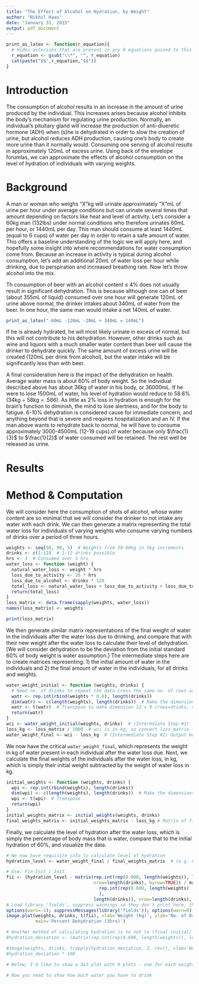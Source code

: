 ```yaml
---
title: "The Effect of Alcohol on Hydration, by Weight"
author: "Nikhil Haas"
date: "January 31, 2015"
output: pdf_document
---
```


```r
print_as_latex <- function(r_equation){
  # Hides asterisks that are present in any R equations passed to this func
  r_equation <- gsub("\\*", "", r_equation)
  cat(paste("$$",r_equation,"$$"))
}
```

# Introduction
The consumption of alcohol results in an increase in the amount of urine produced by the individual. This increases arises because alcohol inhibits the body's mechanism for regulating urine production. Normally, an individual's pituitary gland will increase the production of anti-diueretic hormone (ADH) when (s)he is dehydrated in order to slow the creation of urine, but alcohol reduces ADH production, causing one's body to create more urine than it normally would. Consuming one serving of alcohol results in approximately 120mL of excess urine. Using back of the envelope forumlas, we can approximate the effects of alcohol consumption on the level of hydration of individuals with varying weights.

# Background
A man or woman who weighs "X"kg will urinate approximately "X"mL of urine per hour under average conditions but can urinate several times that amount depending on factors like heat and level of activity. Let's consider a 60kg man (132lbs) under normal conditions who therefore urinates 60mL per hour, or 1440mL per day. This man should consume at least 1440mL (equal to 6 cups) of water per day in order to retain a safe amount of water. This offers a baseline understanding of the logic we will apply here, and hopefully some insight into where recommendations for water consumption come from. Because an increase in activity is typical during alcohol consumption, let's add an additional 20mL of water loss per hour while drinking, due to perspiration and increased breathing rate. Now let's throw alcohol into the mix.

Th consumption of beer with an alcohol content $\leq$ 4% does not usually result in significant dehydration. This is because although one can of beer (about 355mL of liquid) consumed over one hour will generate 120mL of urine above normal, the drinker intakes about 340mL of water from the beer. In one hour, the same man would intake a net 140mL of water. 
```r
print_as_latex("-60mL -120mL -20mL + 340mL = 140mL")
```
If he is already hydrated, he will most likely urinate in excess of normal, but this will not contribute to his dehydration. However, other drinks such as wine and liquors with a much smaller water content than beer will cause the drinker to dehydrate quickly. The same amount of excess urine will be created (120mL per drink from alcohol), but the water intake will be significantly less than with beer.

A final consideration here is the impact of the dehydration on health. Average water mass is about 60% of body weight. So the individual described above has about 36kg of water in his body, or 36000mL. If he were to lose 1500mL of water, his level of hydration would reduce to 58.6% (34kg $\div$ 58kg = .586). As little as 2% loss in hydration is enough for the brain's function to diminish, the mind to lose alertness, and for the body to fatigue. 6-10% dehydration is considered cause for immediate concern, and anything beyond that is severe and requires hospitalization and an IV. If the man above wants to rehydrate back to normal, he will have to consume approximately 3000-4500mL (12-19 cups) of water because only $\frac{1}{3}$ to $\frac{1}{2}$ of water consumed will be retained. The rest well be released as urine. 

# Results


# Method & Computation
We will consider here the consumption of shots of alcohol, whose water content are so minimal that we will consider the drinker to not intake any water with each drink. We can then generate a matrix representing the total water loss for individuals of varying weights who consume varying numbers of drinks over a period of three hours.

```r
weights <- seq(50, 90, 5)  # Weights from 50-90kg in 5kg increments
drinks <- c(1:12)  # 1-12 drinks possible
hrs <- 3  # Consumed over 3 hrs
water_loss <- function (weight) {
  natural_water_loss <- weight * hrs
  loss_due_to_activity <- 20 * hrs
  loss_due_to_alcohol <- drinks * 120
  total_loss <- natural_water_loss + loss_due_to_activity + loss_due_to_alcohol
  return(total_loss)
}
loss_matrix <- data.frame(sapply(weights, water_loss))
names(loss_matrix) <- weights
```
```r
print(loss_matrix)
```
We then generate similar matrix representations of the final weight of water in the individuals after the water loss due to drinking, and compare that with their new weight after the water loss to calculate their level of dehydration. [We will consider dehydration to be the deviation from the initial standard 60% of body weight is water assumption.] The intermediate steps here are to create matrices representing: 1) the initial amount of water in the individuals and 2) the final amount of water in the individuals, for all drinks and weights.

```r
water_weight_initial <- function (weights, drinks) {
  # Need no. of drinks to repeat the data cross the same no. of rows as there are drinks
  watr <- rep.int(rbind(weights * 0.6), length(drinks))
  dim(watr) <- c(length(weights), length(drinks))  # Make the dimensions 9 x 12
  watr <- t(watr)  # Transpose to make dimension 12 x 9 (rows=drinks, cols=weights)
  return(watr)
}
wci <- water_weight_initial(weights, drinks)  # (Intermdiate Step #1)
loss_kg <- loss_matrix / 1000  # wci is in kg, so convert loss_matrix from mL to kg
water_weight_final <- wci - loss_kg  # (Intermediate Step #2) Output below
```

We now have the critical `water_weight_final`, which represents the weight in kg of water present in each individual after the water loss due. Next, we calculate the final weights of the individuals after the water loss, in kg, which is simply their initial weight subtracted by the weight of water loss in kg.
```r
initial_weights <- function (weights, drinks) {
  wpi <- rep.int(rbind(weights), length(drinks))
  dim(wpi) <- c(length(weights), length(drinks))  # Make the dimensions 9 x 12
  wpi <- t(wpi)  # Transpose
  return(wpi)
}
initial_weights_matrix <- initial_weights(weights, drinks)
final_weights_matrix <- initial_weights_matrix - loss_kg # Matrix of final weights
```
Finally, we calculate the level of hydration after the water loss, which is simply the percentage of body mass that is water, compare that to the initial hydration of 60%, and visualize the data.
```r
# We now have requisite info to calculate level of hydration
hydration_level <- water_weight_final / final_weights_matrix  # (e.g. 0.597, 0.596)

# Use: Fin-Init / Init
fii <- (hydration_level - matrix(rep.int(rep(0.600, length(weights)), length(drinks)),
                                 nrow=length(drinks), byrow=TRUE)) / matrix(
                                   rep.int(rep(0.600, length(weights)
                                   ),
                                 length(drinks)), nrow=length(drinks), byrow=TRUE) * -100
# Load library 'fields', suppress warnings so they don't print here, then turn back on
options(warn=-1); suppressMessages(library('fields')); options(warn=0)
image.plot(weights, drinks, t(fii), xlab='Weight (kg)', ylab='No. of Drinks Consumed',
           main='Percent Dehydration (3hrs)')
```

```r
# Another method of calculating hydration is to not to (final-initial) / initial; instead, just recalculate
#hydration_deviation <- (matrix(rep.int(rep(0.600, length(weights)), length(drinks)), nrow=length(drinks), byrow=TRUE) - hydration_level)

#image(weights, drinks, t(apply(hydration_deviation, 2, rev)), xlab='Weight (kg)', ylab='No. of Drinks (in 3 hrs)')
#hydration_deviation * 100

# Below, I'd like to show a 3x3 plot with 9 plots - one for each weight with 'Number of Drinks (consumed in 3 hrs)' on the x-axis and 'Water Loss (mL)' on the y-axis. Then below that I'd like to show a color map with 'Weight (kg)' on the x-axis and 'Number of Drinks (consumed in 3 hrs)' on the y-axis and a grid of colors represented the dehydration each intersection of x and y coordinates. Not sure how to do this right now.

# Now you need to show how much water you have to drink
```
